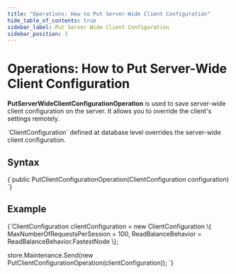 ```yaml
---
title: "Operations: How to Put Server-Wide Client Configuration"
hide_table_of_contents: true
sidebar_label: Put Server Wide Client Configuration
sidebar_position: 1
---
```





# Operations: How to Put Server-Wide Client Configuration
<LanguageSwitcher supportedLanguages={supportedLanguages} />
<LanguageContent language="csharp">


**PutServerWideClientConfigurationOperation** is used to save server-wide client configuration on the server. It allows you to override the client's settings remotely. 

<Admonition type="note" title="">
`ClientConfiguration` defined at database level overrides the server-wide client configuration.
</Admonition>

## Syntax

<TabItem value="config_2_0" label="config_2_0">
<CodeBlock language="csharp">
{`public PutClientConfigurationOperation(ClientConfiguration configuration)
`}
</CodeBlock>
</TabItem>

## Example

<TabItem value="config_2_2" label="config_2_2">
<CodeBlock language="csharp">
{`ClientConfiguration clientConfiguration = new ClientConfiguration
\{
    MaxNumberOfRequestsPerSession = 100,
    ReadBalanceBehavior = ReadBalanceBehavior.FastestNode
\};

store.Maintenance.Send(new PutClientConfigurationOperation(clientConfiguration));
`}
</CodeBlock>
</TabItem>


</LanguageContent>

<!---
- [How to get client configuration?](../../../../client-api/operations/maintenance/configuration/get-client-configuration)
- [How to put client configuration?](../../../../client-api/operations/maintenance/configuration/put-client-configuration)

-->
